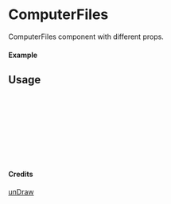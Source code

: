 
<Meta of={ComputerFiles} title="unDraw/ComputerFiles" />

# ComputerFiles

ComputerFiles component with different props.

#### Example

<Canvas of={ComputerFiles.Primary} />

## Usage

```ts
import { ComputerFiles } from "yadl-ui";

const Example = () => {
  return (
      <ComputerFiles />
  );
};

export default Example;
```

#### Credits
[unDraw](https://undraw.co/illustrations)
